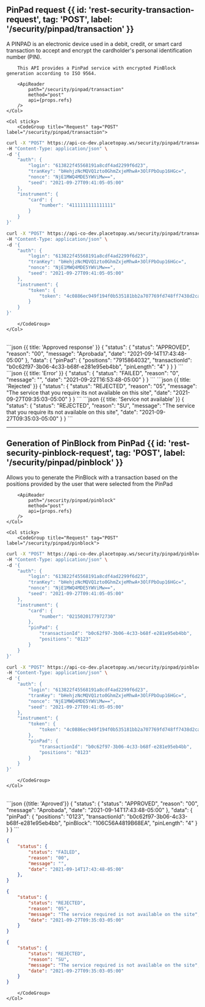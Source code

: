 
## PinPad request {{ id: 'rest-security-transaction-request', tag: 'POST', label: '/security/pinpad/transaction' }}

<Row>
    <Col>
        A PINPAD is an electronic device used in a debit, credit, or smart card transaction to accept and encrypt the cardholder's personal identification number (PIN).

        This API provides a PinPad service with encrypted PinBlock generation according to ISO 9564.

        <ApiReader
            path="/security/pinpad/transaction"
            method="post"
            api={props.refs}
        />
    </Col>

    <Col sticky>
        <CodeGroup title="Request" tag="POST" label="/security/pinpad/transaction">
```bash {{ title: 'Request via Card' }}
curl -X "POST" https://api-co-dev.placetopay.ws/security/pinpad/transaction \
-H "Content-Type: application/json" \
-d '{
    "auth": {
        "login": "613822f45568191a8cdf4ad2299f6d23",
        "tranKey": "bHehjzNcMQVQ1zto0GhmZxjeMhwA+3OlFPbOup16HGc=",
        "nonce": "NjE1MWQ4MDE5YWViMw==",
        "seed": "2021-09-27T09:41:05-05:00"
    },
    "instrument": {
        "card": {
            "number": "4111111111111111"
        }
    }
}'
```
```bash {{ title: 'Token Request' }}
curl -X "POST" https://api-co-dev.placetopay.ws/security/pinpad/transaction \
-H "Content-Type: application/json" \
-d '{
    "auth": {
        "login": "613822f45568191a8cdf4ad2299f6d23",
        "tranKey": "bHehjzNcMQVQ1zto0GhmZxjeMhwA+3OlFPbOup16HGc=",
        "nonce": "NjE1MWQ4MDE5YWViMw==",
        "seed": "2021-09-27T09:41:05-05:00"
    },
    "instrument": {
        "token": {
            "token": "4c0886ec949f194f0b535181bb2a707769fd748ff7438d2caab2b0a3e67642a1"
        }
    }
}'
```
        </CodeGroup>
    </Col>
</Row>

<Row>
    <Col>
        <ApiReader
            path="/security/pinpad/transaction"
            method="post"
            type="response"
            api={props.refs}
        />
    </Col>
    <Col sticky>
        <br />
        <CodeGroup title="Response">
```json {{ title: 'Approved response' }}
{
    "status": {
        "status": "APPROVED",
        "reason": "00",
        "message": "Aprobada",
        "date": "2021-09-14T17:43:48-05:00"
    },
    "data": {
        "pinPad": {
        "positions": "7915864032",
        "transactionId": "b0c62f97-3b06-4c33-b68f-e281e95eb4bb",
        "pinLength": "4"
        }
    }
}
```
```json {{ title: 'Error' }}
{
    "status": {
        "status": "FAILED",
        "reason": "0",
        "message": "",
        "date": "2021-09-22T16:53:48-05:00"
    }
}
```
```json {{ title: 'Rejected' }}
{
    "status": {
        "status": "REJECTED",
        "reason": "05",
        "message": "The service that you require its not available on this site",
        "date": "2021-09-27T09:35:03-05:00"
    }
}
```
```json {{ title: 'Service not available' }}
{
    "status": {
        "status": "REJECTED",
        "reason": "SU",
        "message": "The service that you require its not available on this site",
        "date": "2021-09-27T09:35:03-05:00"
    }
}
```
        </CodeGroup>
    </Col>
</Row>

---

## Generation of PinBlock from PinPad {{ id: 'rest-security-pinblock-request', tag: 'POST', label: '/security/pinpad/pinblock' }}

<Row>
    <Col>
        Allows you to generate the PinBlock with a transaction based on the positions provided by the user that were selected from the PinPad

        <ApiReader
            path="/security/pinpad/pinblock"
            method="post"
            api={props.refs}
        />
    </Col>

    <Col sticky>
        <CodeGroup title="Request" tag="POST" label="/security/pinpad/pinblock">
```bash {{ title: 'PinBlock Request by Card' }}
curl -X "POST" https://api-co-dev.placetopay.ws/security/pinpad/pinblock \
-H "Content-Type: application/json" \
-d '{
    "auth": {
        "login": "613822f45568191a8cdf4ad2299f6d23",
        "tranKey": "bHehjzNcMQVQ1zto0GhmZxjeMhwA+3OlFPbOup16HGc=",
        "nonce": "NjE1MWQ4MDE5YWViMw==",
        "seed": "2021-09-27T09:41:05-05:00"
    },
    "instrument": {
        "card": {
            "number": "0215020177972730"
        },
        "pinPad": {
            "transactionId": "b0c62f97-3b06-4c33-b68f-e281e95eb4bb",
            "positions": "0123"
        }
    }
}'
```
```bash {{ title: 'PinBlock Request by Token' }}
curl -X "POST" https://api-co-dev.placetopay.ws/security/pinpad/pinblock \
-H "Content-Type: application/json" \
-d '{
    "auth": {
        "login": "613822f45568191a8cdf4ad2299f6d23",
        "tranKey": "bHehjzNcMQVQ1zto0GhmZxjeMhwA+3OlFPbOup16HGc=",
        "nonce": "NjE1MWQ4MDE5YWViMw==",
        "seed": "2021-09-27T09:41:05-05:00"
    },
    "instrument": {
        "token": {
            "token": "4c0886ec949f194f0b535181bb2a707769fd748ff7438d2caab2b0a3e67642a1"
        },
        "pinPad": {
            "transactionId": "b0c62f97-3b06-4c33-b68f-e281e95eb4bb",
            "positions": "0123"
        }
    }
}'
```
        </CodeGroup>
    </Col>
</Row>

<Row>
    <Col>
        <ApiReader
            path="/security/pinpad/pinblock"
            method="post"
            type="response"
            api={props.refs}
        />
    </Col>
    <Col sticky>
        <br />
        <CodeGroup title="Response">
```json {{title: 'Aproved'}}
{
    "status": {
        "status": "APPROVED",
        "reason": "00",
        "message": "Aprobada",
        "date": "2021-09-14T17:43:48-05:00"
    },
    "data": {
        "pinPad": {
        "positions": "0123",
        "transactionId": "b0c62f97-3b06-4c33-b68f-e281e95eb4bb",
        "pinBlock": "106C56A4819B68EA",
        "pinLength": "4"
        }
    }
}
```

```json {{ title: 'Error' }}
{
    "status": {
        "status": "FAILED",
        "reason": "00",
        "message": "",
        "date": "2021-09-14T17:43:48-05:00"
    },
}
```

```json {{ title: 'Rejected' }}
{
    "status": {
        "status": "REJECTED",
        "reason": "05",
        "message": "The service required is not available on the site",
        "date": "2021-09-27T09:35:03-05:00"
    }
}
```

```json {{ title: 'Service not available' }}
{
    "status": {
        "status": "REJECTED",
        "reason": "SU",
        "message": "The service required is not available on the site",
        "date": "2021-09-27T09:35:03-05:00"
    }
}
```
        </CodeGroup>
    </Col>
</Row>